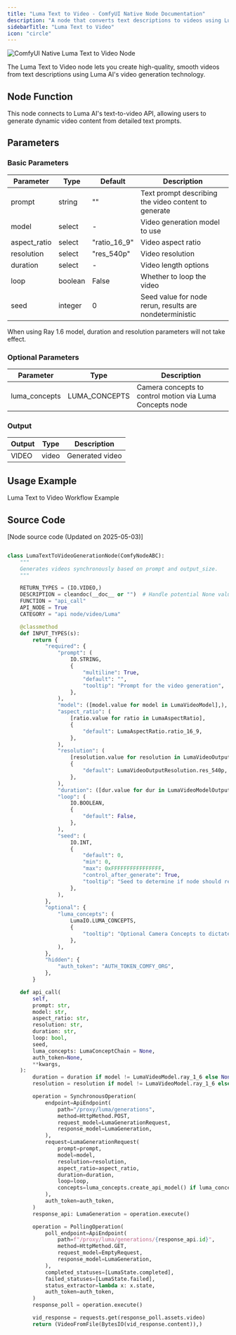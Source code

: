 ```yaml
---
title: "Luma Text to Video - ComfyUI Native Node Documentation"
description: "A node that converts text descriptions to videos using Luma AI"
sidebarTitle: "Luma Text to Video"
icon: "circle"
---
```


![ComfyUI Native Luma Text to Video Node](/images/built-in-nodes/api_nodes/luma/luma-text-to-video.jpg)

The Luma Text to Video node lets you create high-quality, smooth videos from text descriptions using Luma AI's video generation technology.

## Node Function

This node connects to Luma AI's text-to-video API, allowing users to generate dynamic video content from detailed text prompts.

## Parameters

### Basic Parameters

| Parameter    | Type    | Default      | Description                                             |
| ------------ | ------- | ------------ | ------------------------------------------------------- |
| prompt       | string  | ""           | Text prompt describing the video content to generate    |
| model        | select  | -            | Video generation model to use                           |
| aspect_ratio | select  | "ratio_16_9" | Video aspect ratio                                      |
| resolution   | select  | "res_540p"   | Video resolution                                        |
| duration     | select  | -            | Video length options                                    |
| loop         | boolean | False        | Whether to loop the video                               |
| seed         | integer | 0            | Seed value for node rerun, results are nondeterministic |

<Note>
When using Ray 1.6 model, duration and resolution parameters will not take effect.
</Note>

### Optional Parameters

| Parameter     | Type          | Description                                              |
| ------------- | ------------- | -------------------------------------------------------- |
| luma_concepts | LUMA_CONCEPTS | Camera concepts to control motion via Luma Concepts node |

### Output

| Output | Type  | Description     |
| ------ | ----- | --------------- |
| VIDEO  | video | Generated video |

## Usage Example

<Card title="Luma Text to Video Workflow Example" icon="book" href="/tutorials/api-nodes/luma/luma-text-to-video">
Luma Text to Video Workflow Example
</Card>

## Source Code

[Node source code (Updated on 2025-05-03)]
```python

class LumaTextToVideoGenerationNode(ComfyNodeABC):
    """
    Generates videos synchronously based on prompt and output_size.
    """

    RETURN_TYPES = (IO.VIDEO,)
    DESCRIPTION = cleandoc(__doc__ or "")  # Handle potential None value
    FUNCTION = "api_call"
    API_NODE = True
    CATEGORY = "api node/video/Luma"

    @classmethod
    def INPUT_TYPES(s):
        return {
            "required": {
                "prompt": (
                    IO.STRING,
                    {
                        "multiline": True,
                        "default": "",
                        "tooltip": "Prompt for the video generation",
                    },
                ),
                "model": ([model.value for model in LumaVideoModel],),
                "aspect_ratio": (
                    [ratio.value for ratio in LumaAspectRatio],
                    {
                        "default": LumaAspectRatio.ratio_16_9,
                    },
                ),
                "resolution": (
                    [resolution.value for resolution in LumaVideoOutputResolution],
                    {
                        "default": LumaVideoOutputResolution.res_540p,
                    },
                ),
                "duration": ([dur.value for dur in LumaVideoModelOutputDuration],),
                "loop": (
                    IO.BOOLEAN,
                    {
                        "default": False,
                    },
                ),
                "seed": (
                    IO.INT,
                    {
                        "default": 0,
                        "min": 0,
                        "max": 0xFFFFFFFFFFFFFFFF,
                        "control_after_generate": True,
                        "tooltip": "Seed to determine if node should re-run; actual results are nondeterministic regardless of seed.",
                    },
                ),
            },
            "optional": {
                "luma_concepts": (
                    LumaIO.LUMA_CONCEPTS,
                    {
                        "tooltip": "Optional Camera Concepts to dictate camera motion via the Luma Concepts node."
                    },
                ),
            },
            "hidden": {
                "auth_token": "AUTH_TOKEN_COMFY_ORG",
            },
        }

    def api_call(
        self,
        prompt: str,
        model: str,
        aspect_ratio: str,
        resolution: str,
        duration: str,
        loop: bool,
        seed,
        luma_concepts: LumaConceptChain = None,
        auth_token=None,
        **kwargs,
    ):
        duration = duration if model != LumaVideoModel.ray_1_6 else None
        resolution = resolution if model != LumaVideoModel.ray_1_6 else None

        operation = SynchronousOperation(
            endpoint=ApiEndpoint(
                path="/proxy/luma/generations",
                method=HttpMethod.POST,
                request_model=LumaGenerationRequest,
                response_model=LumaGeneration,
            ),
            request=LumaGenerationRequest(
                prompt=prompt,
                model=model,
                resolution=resolution,
                aspect_ratio=aspect_ratio,
                duration=duration,
                loop=loop,
                concepts=luma_concepts.create_api_model() if luma_concepts else None,
            ),
            auth_token=auth_token,
        )
        response_api: LumaGeneration = operation.execute()

        operation = PollingOperation(
            poll_endpoint=ApiEndpoint(
                path=f"/proxy/luma/generations/{response_api.id}",
                method=HttpMethod.GET,
                request_model=EmptyRequest,
                response_model=LumaGeneration,
            ),
            completed_statuses=[LumaState.completed],
            failed_statuses=[LumaState.failed],
            status_extractor=lambda x: x.state,
            auth_token=auth_token,
        )
        response_poll = operation.execute()

        vid_response = requests.get(response_poll.assets.video)
        return (VideoFromFile(BytesIO(vid_response.content)),)

```